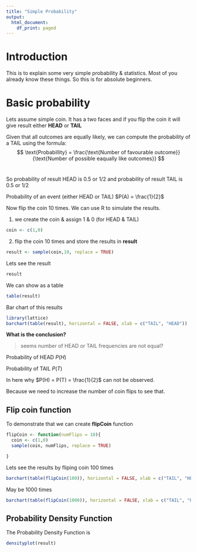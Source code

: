 ```yaml
---
title: "Simple Probability"
output:
  html_document:
    df_print: paged
---
```


# Introduction

This is to explain some very simple probability & statistics. Most of you already know these things. So this is for absolute beginners.

# Basic probability

Lets assume simple coin. It has a two faces and if you flip the coin it will give result either **HEAD** or **TAIL**

Given that all outcomes are equally likely, we can compute the probability of a TAIL using the formula:
</br>
$$ \text{Probabillity} = \frac{\text{Number of favourable outcome}}{\text{Number of possible eaqually like outcomes}} $$
</br>

So probability of result HEAD is 0.5 or 1/2 and probability of result TAIL is 0.5 or 1/2

Probability of an event (either HEAD or TAIL) $P(A) = \frac{1}{2}$ 

Now flip the coin 10 times. We can use R to simulate the results.

1. we create the coin & assign 1 & 0 (for HEAD & TAIL)

```r
coin <- c(1,0)

```
2. flip the coin 10 times and store the results in **result**

```r
result <- sample(coin,10, replace = TRUE)

```
Lets see the result

```r
result
```
We can show as a table

```r
table(result)
```


Bar chart of this results

```r
library(lattice)
barchart(table(result), horizontal = FALSE, xlab = c("TAIL", "HEAD"))

```

**What is the conclusion?**

> seems number of HEAD or TAIL frequencies are not equal?

Probability of HEAD $P(H)$

Probability of TAIL $P(T)$

In here why $P(H) = P(T) = \frac{1}{2}$ can not be observed.

Because we need to increase the number of coin flips to see that.

## Flip coin function

To demonstrate that we can create **flipCoin** function
```r
flipCoin <- function(numFlips = 10){
  coin <- c(1,0)
  sample(coin, numFlips, replace = TRUE)

}


```

Lets see the results by fliping coin 100 times

```r
barchart(table(flipCoin(100)), horizontal = FALSE, xlab = c("TAIL", "HEAD"))
```

May be 1000 times


```r
barchart(table(flipCoin(1000)), horizontal = FALSE, xlab = c("TAIL", "HEAD"))
```

## Probability Density Function

The Probability Density Function is

```r
densityplot(result)
```

